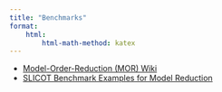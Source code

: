 ```yaml
---
title: "Benchmarks"
format:
    html:
        html-math-method: katex
---
```


- [Model-Order-Reduction (MOR) Wiki](https://morwiki.mpi-magdeburg.mpg.de/morwiki/index.php/Main_Page)
- [SLICOT Benchmark Examples for Model Reduction](http://slicot.org/20-site/126-benchmark-examples-for-model-reduction) 
